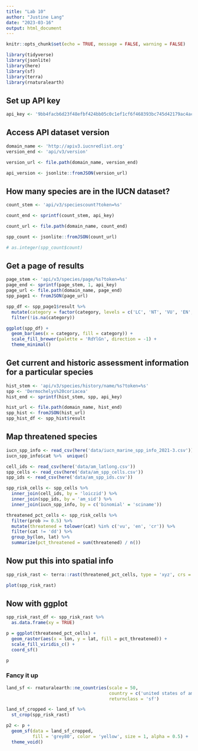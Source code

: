 ```yaml
---
title: "Lab 10"
author: "Justine Lang"
date: "2023-03-16"
output: html_document
---
```


```r
knitr::opts_chunk$set(echo = TRUE, message = FALSE, warning = FALSE)

library(tidyverse)
library(jsonlite)
library(here)
library(sf)
library(terra)
library(rnaturalearth)
```

## Set up API key

```r
api_key <- '9bb4facb6d23f48efbf424bb05c0c1ef1cf6f468393bc745d42179ac4aca5fee'
```


## Access API dataset version

```r
domain_name <- 'http://apiv3.iucnredlist.org'
version_end <- 'api/v3/version'

version_url <- file.path(domain_name, version_end)

api_version <- jsonlite::fromJSON(version_url)
```


## How many species are in the IUCN dataset?

```r
count_stem <- 'api/v3/speciescount?token=%s'

count_end <- sprintf(count_stem, api_key)

count_url <- file.path(domain_name, count_end)

spp_count <- jsonlite::fromJSON(count_url)

# as.integer(spp_count$count)
```


## Get a page of results

```r
page_stem <- 'api/v3/species/page/%s?token=%s'
page_end <- sprintf(page_stem, 1, api_key)
page_url <- file.path(domain_name, page_end)
spp_page1 <- fromJSON(page_url)
```

```r
spp_df <- spp_page1$result %>% 
  mutate(category = factor(category, levels = c('LC', 'NT', 'VU', 'EN', 'CR', 'EX'))) %>% 
  filter(!is.na(category))
```

```r
ggplot(spp_df) +
  geom_bar(aes(x = category, fill = category)) +
  scale_fill_brewer(palette = 'RdYlGn', direction = -1) +
  theme_minimal()
```


## Get current and historic assessment information for a particular species

```r
hist_stem <- 'api/v3/species/history/name/%s?token=%s'
spp <- 'Dermochelys%20coriacea'
hist_end <- sprintf(hist_stem, spp, api_key)

hist_url <- file.path(domain_name, hist_end)
spp_hist <- fromJSON(hist_url)
spp_hist_df <- spp_hist$result
```


## Map threatened species

```r
iucn_spp_info <- read_csv(here('data/iucn_marine_spp_info_2021-3.csv'))
iucn_spp_info$cat %>%  unique()

cell_ids <- read_csv(here('data/am_latlong.csv'))
spp_cells <- read_csv(here('data/am_spp_cells.csv'))
spp_ids <- read_csv(here('data/am_spp_ids.csv'))
```

```r
spp_risk_cells <- spp_cells %>% 
  inner_join(cell_ids, by = 'loiczid') %>% 
  inner_join(spp_ids, by = 'am_sid') %>% 
  inner_join(iucn_spp_info, by = c('binomial' = 'sciname'))

threatened_pct_cells <- spp_risk_cells %>% 
  filter(prob >= 0.5) %>%
  mutate(threatened = tolower(cat) %in% c('vu', 'en', 'cr')) %>% 
  filter(cat != 'dd') %>% 
  group_by(lon, lat) %>% 
  summarize(pct_threatened = sum(threatened) / n())
```


## Now put this into spatial info

```r
spp_risk_rast <- terra::rast(threatened_pct_cells, type = 'xyz', crs = 'epsg:4326')

plot(spp_risk_rast)
```


## Now with ggplot

```r
spp_risk_rast_df <- spp_risk_rast %>% 
  as.data.frame(xy = TRUE)

p = ggplot(threatened_pct_cells) +
  geom_raster(aes(x = lon, y = lat, fill = pct_threatened)) +
  scale_fill_viridis_c() +
  coord_sf()

p
```


### Fancy it up

```r
land_sf <- rnaturalearth::ne_countries(scale = 50,
                                       country = c('united states of america', 'mexico'),
                                       returnclass = 'sf')

land_sf_cropped <- land_sf %>% 
  st_crop(spp_risk_rast)

p2 <- p +
  geom_sf(data = land_sf_cropped,
          fill = 'grey80', color = 'yellow', size = 1, alpha = 0.5) +
  theme_void()
```














